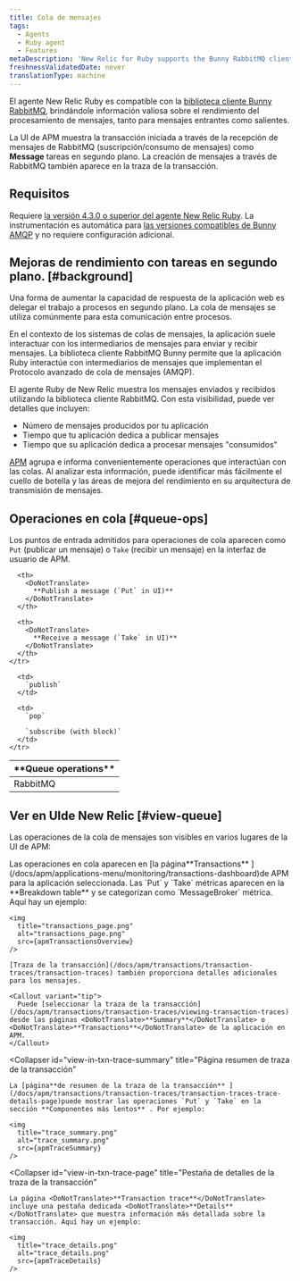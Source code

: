 ```yaml
---
title: Cola de mensajes
tags:
  - Agents
  - Ruby agent
  - Features
metaDescription: 'New Relic for Ruby supports the Bunny RabbitMQ client library, giving you insight into the performance of your message processing.'
freshnessValidatedDate: never
translationType: machine
---
```





El agente New Relic Ruby es compatible con la [biblioteca cliente Bunny RabbitMQ](https://rubygems.org/gems/bunny), brindándole información valiosa sobre el rendimiento del procesamiento de mensajes, tanto para mensajes entrantes como salientes.

La UI de APM muestra la transacción iniciada a través de la recepción de mensajes de RabbitMQ (suscripción/consumo de mensajes) como <DoNotTranslate>**Message**</DoNotTranslate> tareas en segundo plano. La creación de mensajes a través de RabbitMQ también aparece en la traza de la transacción.

## Requisitos

Requiere [la versión 4.3.0 o superior del agente New Relic Ruby](/docs/release-notes/agent-release-notes/ruby-release-notes). La instrumentación es automática para [las versiones compatibles de Bunny AMQP](/docs/agents/ruby-agent/getting-started/ruby-agent-requirements-supported-frameworks#other) y no requiere configuración adicional.

## Mejoras de rendimiento con tareas en segundo plano. [#background]

Una forma de aumentar la capacidad de respuesta de la aplicación web es delegar el trabajo a procesos en segundo plano. La cola de mensajes se utiliza comúnmente para esta comunicación entre procesos.

En el contexto de los sistemas de colas de mensajes, la aplicación suele interactuar con los intermediarios de mensajes para enviar y recibir mensajes. La biblioteca cliente RabbitMQ Bunny permite que la aplicación Ruby interactúe con intermediarios de mensajes que implementan el Protocolo avanzado de cola de mensajes (AMQP).

El agente Ruby de New Relic muestra los mensajes enviados y recibidos utilizando la biblioteca cliente RabbitMQ. Con esta visibilidad, puede ver detalles que incluyen:

* Número de mensajes producidos por tu aplicación
* Tiempo que tu aplicación dedica a publicar mensajes
* Tiempo que su aplicación dedica a procesar mensajes "consumidos"

[APM](#view-queue) agrupa e informa convenientemente operaciones que interactúan con las colas. Al analizar esta información, puede identificar más fácilmente el cuello de botella y las áreas de mejora del rendimiento en su arquitectura de transmisión de mensajes.

## Operaciones en cola [#queue-ops]

Los puntos de entrada admitidos para operaciones de cola aparecen como `Put` (publicar un mensaje) o `Take` (recibir un mensaje) en la interfaz de usuario de APM.

<table>
  <thead>
    <tr>
      <th width={150}>
        <DoNotTranslate>
          **Queue operations**
        </DoNotTranslate>
      </th>

      <th>
        <DoNotTranslate>
          **Publish a message (`Put` in UI)**
        </DoNotTranslate>
      </th>

      <th>
        <DoNotTranslate>
          **Receive a message (`Take` in UI)**
        </DoNotTranslate>
      </th>
    </tr>
  </thead>

  <tbody>
    <tr>
      <td>
        RabbitMQ
      </td>

      <td>
        `publish`
      </td>

      <td>
        `pop`

        `subscribe (with block)`
      </td>
    </tr>
  </tbody>
</table>

## Ver en UIde New Relic [#view-queue]

Las operaciones de la cola de mensajes son visibles en varios lugares de la UI de APM:

<CollapserGroup>
  <Collapser
    id="view-in-txn-page"
    title="Página de transacciones"
  >
    Las operaciones en cola aparecen en [la página<DoNotTranslate>**Transactions**</DoNotTranslate> ](/docs/apm/applications-menu/monitoring/transactions-dashboard)de APM para la aplicación seleccionada. Las `Put` y `Take` métricas aparecen en la <DoNotTranslate>**Breakdown table**</DoNotTranslate> y se categorizan como `MessageBroker` métrica. Aquí hay un ejemplo:

    <img
      title="transactions_page.png"
      alt="transactions_page.png"
      src={apmTransactionsOverview}
    />

    [Traza de la transacción](/docs/apm/transactions/transaction-traces/transaction-traces) también proporciona detalles adicionales para los mensajes.

    <Callout variant="tip">
      Puede [seleccionar la traza de la transacción](/docs/apm/transactions/transaction-traces/viewing-transaction-traces) desde las páginas <DoNotTranslate>**Summary**</DoNotTranslate> o <DoNotTranslate>**Transactions**</DoNotTranslate> de la aplicación en APM.
    </Callout>
  </Collapser>

  <Collapser
    id="view-in-txn-trace-summary"
    title="Página resumen de traza de la transacción"
  >
    La [página**de resumen de la traza de la transacción** ](/docs/apm/transactions/transaction-traces/transaction-traces-trace-details-page)puede mostrar las operaciones `Put` y `Take` en la sección **Componentes más lentos** . Por ejemplo:

    <img
      title="trace_summary.png"
      alt="trace_summary.png"
      src={apmTraceSummary}
    />
  </Collapser>

  <Collapser
    id="view-in-txn-trace-page"
    title="Pestaña de detalles de la traza de la transacción"
  >
    La página <DoNotTranslate>**Transaction trace**</DoNotTranslate> incluye una pestaña dedicada <DoNotTranslate>**Details**</DoNotTranslate> que muestra información más detallada sobre la transacción. Aquí hay un ejemplo:

    <img
      title="trace_details.png"
      alt="trace_details.png"
      src={apmTraceDetails}
    />
  </Collapser>
</CollapserGroup>